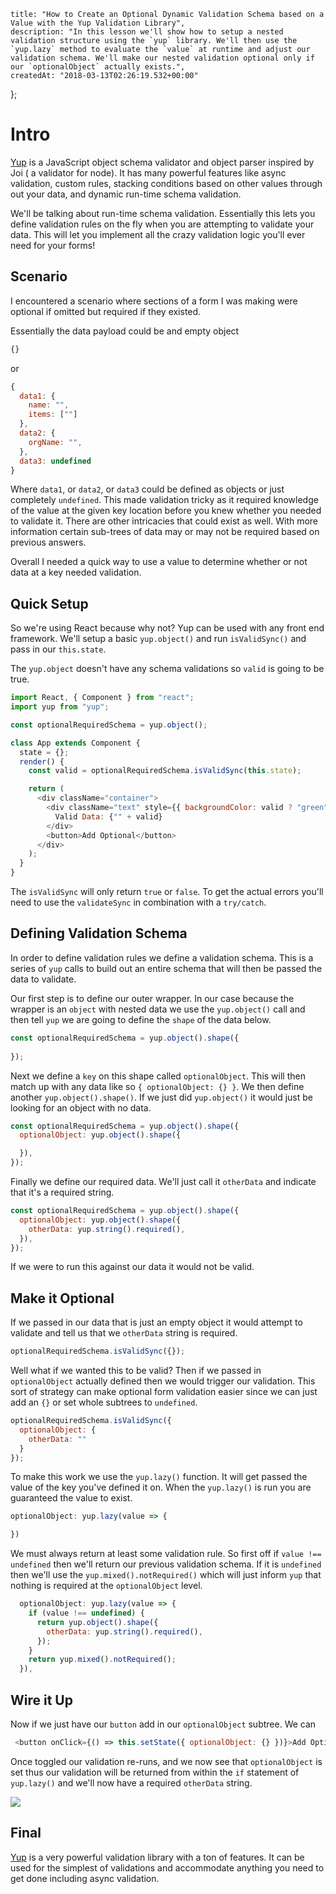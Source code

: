     title: "How to Create an Optional Dynamic Validation Schema based on a Value with the Yup Validation Library",
    description: "In this lesson we'll show how to setup a nested validation structure using the `yup` library. We'll then use the `yup.lazy` method to evaluate the `value` at runtime and adjust our validation schema. We'll make our nested validation optional only if our `optionalObject` actually exists.",
    createdAt: "2018-03-13T02:26:19.532+00:00"
};


    
# Intro

[Yup](https://github.com/jquense/yup) is a JavaScript object schema validator and object parser inspired by Joi ( a validator for node).
It has many powerful features like async validation, custom rules, stacking conditions based on other values through out your data, and dynamic run-time schema validation.

We'll be talking about run-time schema validation. Essentially this lets you define validation rules on the fly when you are attempting to validate your data. This will let you implement all the crazy validation logic you'll ever need for your forms!

## Scenario

I encountered a scenario where sections of a form I was making were optional if omitted but required if they existed.

Essentially the data payload could be and empty object

```js
{}
```

or

```js
{
  data1: {
    name: "",
    items: [""]
  },
  data2: {
    orgName: "",
  },
  data3: undefined
}
```

Where `data1`, or `data2`, or `data3` could be defined as objects or just completely `undefined`. This made validation tricky as it required knowledge of the value at the given key location before you knew whether you needed to validate it. There are other intricacies that could exist as well. With more information certain sub-trees of data may or may not be required based on previous answers.

Overall I needed a quick way to use a value to determine whether or not data at a key needed validation.


## Quick Setup

So we're using React because why not? Yup can be used with any front end framework.
We'll setup a basic `yup.object()` and run `isValidSync()` and pass in our `this.state`.

The `yup.object` doesn't have any schema validations so `valid` is going to be true.

```js
import React, { Component } from "react";
import yup from "yup";

const optionalRequiredSchema = yup.object();

class App extends Component {
  state = {};
  render() {
    const valid = optionalRequiredSchema.isValidSync(this.state);

    return (
      <div className="container">
        <div className="text" style={{ backgroundColor: valid ? "green" : "red" }}>
          Valid Data: {"" + valid}
        </div>
        <button>Add Optional</button>
      </div>
    );
  }
}
```

The `isValidSync` will only return `true` or `false`. To get the actual errors you'll need to use the `validateSync` in combination with a `try/catch`.

## Defining Validation Schema

In order to define validation rules we define a validation schema. This is a series of `yup` calls to build out an entire schema that will then be passed the data to validate.

Our first step is to define our outer wrapper. In our case because the wrapper is an `object` with nested data we use the `yup.object()` call and then tell `yup` we are going to define the `shape` of the data below.

```js
const optionalRequiredSchema = yup.object().shape({
    
});
```

Next we define a `key` on this shape called `optionalObject`. This will then match up with any data like so `{ optionalObject: {} }`.
We then define another `yup.object().shape()`. If we just did `yup.object()` it would just be looking for an object with no data.

```js
const optionalRequiredSchema = yup.object().shape({
  optionalObject: yup.object().shape({

  }),
});
```

Finally we define our required data. We'll just call it `otherData` and indicate that it's a required string.

```js
const optionalRequiredSchema = yup.object().shape({
  optionalObject: yup.object().shape({
    otherData: yup.string().required(),
  }),
});
```

If we were to run this against our data it would not be valid.

## Make it Optional

If we passed in our data that is just an empty object it would attempt to validate and tell us that we `otherData` string is required.

```js
optionalRequiredSchema.isValidSync({});
```

Well what if we wanted this to be valid? Then if we passed in `optionalObject` actually defined then we would trigger our validation. This sort of strategy can make optional form validation easier since we can just add an `{}` or set whole subtrees to `undefined`.

```js
optionalRequiredSchema.isValidSync({
  optionalObject: {
    otherData: ""
  }
});
```

To make this work we use the `yup.lazy()` function. It will get passed the value of the key you've defined it on. When the `yup.lazy()` is run you are guaranteed the value to exist.

```js
optionalObject: yup.lazy(value => {

})
```

We must always return at least some validation rule. So first off if `value !== undefined` then we'll return our previous validation schema. 
If it is `undefined` then we'll use the `yup.mixed().notRequired()` which will just inform `yup` that nothing is required at the `optionalObject` level.

```js
  optionalObject: yup.lazy(value => {
    if (value !== undefined) {
      return yup.object().shape({
        otherData: yup.string().required(),
      });
    }
    return yup.mixed().notRequired();
  }),
```

## Wire it Up

Now if we just have our `button` add in our `optionalObject` subtree. We can 

```js
 <button onClick={() => this.setState({ optionalObject: {} })}>Add Optional</button>
```

Once toggled our validation re-runs, and we now see that `optionalObject` is set thus our validation will be returned from within the `if` statement of `yup.lazy()` and we'll now have a required `otherData` string.

![](http://images.codedaily.io/lessons/yupDynamicValidationToggle.gif)


## Final

[Yup](https://github.com/jquense/yup) is a very powerful validation library with a ton of features. It can be used for the simplest of validations and accommodate anything you need to get done including async validation.